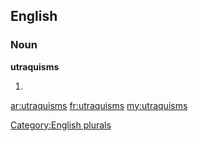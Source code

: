 ==English==

===Noun===
'''utraquisms'''

# {{plural of|[[utraquism]]}}

[[Category:English plurals]]

[[ar:utraquisms]]
[[fr:utraquisms]]
[[my:utraquisms]]